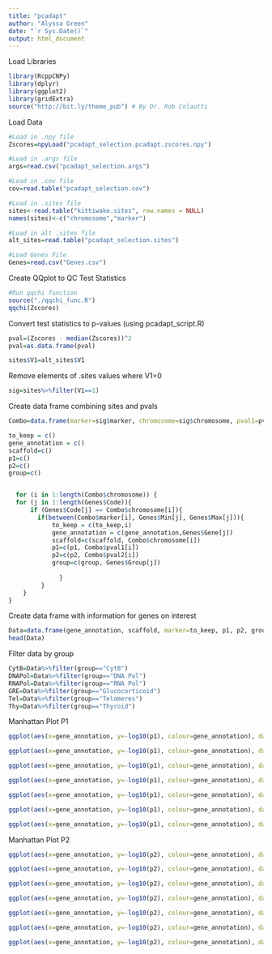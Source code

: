 ```yaml
---
title: "pcadapt"
author: "Alyssa Green"
date: "`r Sys.Date()`"
output: html_document
---
```


Load Libraries
```r
library(RcppCNPy)
library(dplyr)
library(ggplot2)
library(gridExtra)
source("http://bit.ly/theme_pub") # By Dr. Rob Colautti
```

Load Data
```r
#Load in .npy file
Zscores=npyLoad("pcadapt_selection.pcadapt.zscores.npy")

#Load in .args file
args=read.csv("pcadapt_selection.args")

#Load in .cov file
cov=read.table("pcadapt_selection.cov")

#Load in .sites file
sites<-read.table("kittiwake.sites", row.names = NULL)
names(sites)<-c("chromosome","marker")

#Load in alt .sites file
alt_sites=read.table("pcadapt_selection.sites")

#Load Genes File
Genes=read.csv("Genes.csv")
```

Create QQplot to QC Test Statistics
```r
#Run qqchi function
source("./qqchi_func.R")
qqchi(Zscores)
```

Convert test statistics to p-values (using pcadapt_script.R)
```r
pval=(Zscores - median(Zscores))^2
pval=as.data.frame(pval)
```

```r
sites$V1=alt_sites$V1
```

Remove elements of .sites values where V1=0
```r
sig=sites%>%filter(V1==1)
```

Create data frame combining sites and pvals
```r
Combo=data.frame(marker=sig$marker, chromosome=sig$chromosome, pval1=pval$V1, pval2=pval$V2)
```

```r
to_keep = c()
gene_annotation = c()
scaffold=c()
p1=c()
p2=c()
group=c()


  for (i in 1:length(Combo$chromosome)) {
  for (j in 1:length(Genes$Code)){
      if (Genes$Code[j] == Combo$chromosome[i]){
        if(between(Combo$marker[i], Genes$Min[j], Genes$Max[j])){
            to_keep = c(to_keep,i)
            gene_annotation = c(gene_annotation,Genes$Gene[j])
            scaffold=c(scaffold, Combo$chromosome[i])
            p1=c(p1, Combo$pval1[i])
            p2=c(p2, Combo$pval2[i])
            group=c(group, Genes$Group[j])
            
              }
         }
    }
}

```

Create data frame with information for genes on interest
```r
Data=data.frame(gene_annotation, scaffold, marker=to_keep, p1, p2, group)
head(Data)

```

Filter data by group
```r
CytB=Data%>%filter(group=="CytB")
DNAPol=Data%>%filter(group=="DNA Pol")
RNAPol=Data%>%filter(group=="RNA Pol")
GRE=Data%>%filter(group=="Glucocorticoid")
Tel=Data%>%filter(group=="Telomeres")
Thy=Data%>%filter(group=="Thyroid")
```

Manhattan Plot P1
```r
ggplot(aes(x=gene_annotation, y=-log10(p1), colour=gene_annotation), data=CytB)+geom_point()+theme_pub()+geom_hline(yintercept=5.4)+xlab("Gene")+ylab("-log10(p1Value)")+ ggtitle("CytB")+theme(axis.text.x = element_text(angle = 90, vjust = 0.5, hjust=1, size=14))

ggplot(aes(x=gene_annotation, y=-log10(p1), colour=gene_annotation), data=DNAPol)+geom_point()+theme_pub()+geom_hline(yintercept=5.4)+xlab("Gene")+ylab("-log10(p1Value)")+ ggtitle("DNA Polymerase")+theme(axis.text.x = element_text(angle = 90, vjust = 0.5, hjust=1, size=14))

ggplot(aes(x=gene_annotation, y=-log10(p1), colour=gene_annotation), data=RNAPol)+geom_point()+theme_pub()+geom_hline(yintercept=5.4)+xlab("Gene")+ylab("-log10(p1Value)")+ ggtitle("RNA Polymerase")+theme(axis.text.x = element_text(angle = 90, vjust = 0.5, hjust=1, size=14))

ggplot(aes(x=gene_annotation, y=-log10(p1), colour=gene_annotation), data=GRE)+geom_point()+theme_pub()+geom_hline(yintercept=5.4)+xlab("Gene")+ylab("-log10(p1Value)")+ ggtitle("GRE")+theme(axis.text.x = element_text(angle = 90, vjust = 0.5, hjust=1, size=14))

ggplot(aes(x=gene_annotation, y=-log10(p1), colour=gene_annotation), data=Tel)+geom_point()+theme_pub()+geom_hline(yintercept=5.4)+xlab("Gene")+ylab("-log10(p1Value)")+ ggtitle("Telomeres")+theme(axis.text.x = element_text(angle = 90, vjust = 0.5, hjust=1, size=5))

ggplot(aes(x=gene_annotation, y=-log10(p1), colour=gene_annotation), data=Thy)+geom_point()+theme_pub()+geom_hline(yintercept=5.4)+xlab("Gene")+ylab("-log10(p1Value)")+ ggtitle("Thyroid")+theme(axis.text.x = element_text(angle = 90, vjust = 0.5, hjust=1, size=8))

ggplot(aes(x=gene_annotation, y=-log10(p1), colour=gene_annotation), data=Data)+geom_point()+theme_pub()+geom_hline(yintercept=5.4)+xlab("Gene")+ylab("-log10(p1Value)")+ ggtitle("All Genes")+theme(axis.text.x = element_text(angle = 90, vjust = 0.5, hjust=1, size=2))

```


Manhattan Plot P2
```r
ggplot(aes(x=gene_annotation, y=-log10(p2), colour=gene_annotation), data=CytB)+geom_point()+theme_pub()+geom_hline(yintercept=5.4)+xlab("Gene")+ylab("-log10(p2Value)")+ ggtitle("CytB")+theme(axis.text.x = element_text(angle = 90, vjust = 0.5, hjust=1, size=14))

ggplot(aes(x=gene_annotation, y=-log10(p2), colour=gene_annotation), data=DNAPol)+geom_point()+theme_pub()+geom_hline(yintercept=5.4)+xlab("Gene")+ylab("-log10(p2Value)")+ ggtitle("DNA Polymerase")+theme(axis.text.x = element_text(angle = 90, vjust = 0.5, hjust=1, size=14))

ggplot(aes(x=gene_annotation, y=-log10(p2), colour=gene_annotation), data=RNAPol)+geom_point()+theme_pub()+geom_hline(yintercept=5.4)+xlab("Gene")+ylab("-log10(p2Value)")+ ggtitle("RNA Polymerase")+theme(axis.text.x = element_text(angle = 90, vjust = 0.5, hjust=1, size=14))

ggplot(aes(x=gene_annotation, y=-log10(p2), colour=gene_annotation), data=GRE)+geom_point()+theme_pub()+geom_hline(yintercept=5.4)+xlab("Gene")+ylab("-log10(p2Value)")+ ggtitle("GRE")+theme(axis.text.x = element_text(angle = 90, vjust = 0.5, hjust=1, size=14))

ggplot(aes(x=gene_annotation, y=-log10(p2), colour=gene_annotation), data=Tel)+geom_point()+theme_pub()+geom_hline(yintercept=5.4)+xlab("Gene")+ylab("-log10(p2Value)")+ ggtitle("Telomeres")+theme(axis.text.x = element_text(angle = 90, vjust = 0.5, hjust=1, size=5))

ggplot(aes(x=gene_annotation, y=-log10(p2), colour=gene_annotation), data=Thy)+geom_point()+theme_pub()+geom_hline(yintercept=5.4)+xlab("Gene")+ylab("-log10(p2Value)")+ ggtitle("Thyroid")+theme(axis.text.x = element_text(angle = 90, vjust = 0.5, hjust=1, size=8))

ggplot(aes(x=gene_annotation, y=-log10(p2), colour=gene_annotation), data=Data)+geom_point()+theme_pub()+geom_hline(yintercept=5.4)+xlab("Gene")+ylab("-log10(p2Value)")+ ggtitle("All Genes")+theme(axis.text.x = element_text(angle = 90, vjust = 0.5, hjust=1, size=2))

```


